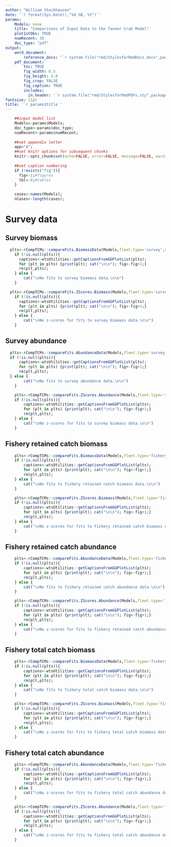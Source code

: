 ```yaml
---
author: "William Stockhausen"
date: '`r format(Sys.Date(),"%d %B, %Y")`'
params: 
    Models: none
    title: "Comparisons of Input Data to the Tanner Crab Model" 
    plot1stObs: TRUE
    numRecent: 30
    doc_type: "pdf"
output: 
    word_document: 
        reference_docx: '`r system.file("rmd/StylesforRmdDocs.docx",package="wtsUtilities")`'
    pdf_document: 
        toc: TRUE
        fig_width: 6.5
        fig_height: 4.0
        fig_crop: FALSE
        fig_caption: TRUE
        includes:
          in_header: '`r system.file("rmd/StylesforRmdPDFs.sty",package="wtsUtilities")`'
fontsize: 11pt
title: '`r params$title`'
---
```


```r
    ##input model list
    Models<-params$Models;
    doc_type<-params$doc_type;
    numRecent<-params$numRecent;
    
    ##set appendix letter
    app="A";
    ##set knitr options for subsequent chunks
    knitr::opts_chunk$set(echo=FALSE, error=FALSE, message=FALSE, warning=FALSE, concordance=TRUE, fig.width=6.5, fig.height=7.0, dpi=300)
    
    ##set caption numbering
    if (!exists("fig")){
      fig<-1;#figures
      tbl<-0;#tables
    }
    
    cases<-names(Models);
    nCases<-length(cases);
```

# Survey data

## Survey biomass

```r
  plts<-rCompTCMs::compareFits.BiomassData(Models,fleet.type='survey',catch.type='index',plot1stObs=plot1stObs,verbose=FALSE,numRecent=numRecent);
    if (!is.null(plts)){
      captions<-wtsUtilities::getCaptionsFromGGPlotList(plts);
      for (plt in plts) {print(plt); cat("\n\n"); fig<-fig+1;}
      rm(plt,plts);
    } else {
        cat("\nNo fits to survey biomass data.\n\n")
    }
```

```r
  plts<-rCompTCMs::compareFits.ZScores.Biomass(Models,fleet.type='survey',catch.type='index',verbose=FALSE);
    if (!is.null(plts)){
      captions<-wtsUtilities::getCaptionsFromGGPlotList(plts);
      for (plt in plts) {print(plt); cat("\n\n"); fig<-fig+1;}
      rm(plt,plts);
    } else {
        cat("\nNo z-scores for fits to survey biomass data.\n\n")
    }
```
\FloatBarrier

\clearpage

## Survey abundance

```r
  plts<-rCompTCMs::compareFits.AbundanceData(Models,fleet.type='survey',catch.type='index',plot1stObs=plot1stObs,verbose=FALSE,numRecent=numRecent);
  if (!is.null(plts)){
      captions<-wtsUtilities::getCaptionsFromGGPlotList(plts);
      for (plt in plts) {print(plt); cat("\n\n"); fig<-fig+1;}
      rm(plt,plts);
  } else {
        cat("\nNo fits to survey abundance data.\n\n")
    }
```

```r
    plts<-rCompTCMs::compareFits.ZScores.Abundance(Models,fleet.type='survey',catch.type='index',verbose=FALSE);
    if (!is.null(plts)){
        captions<-wtsUtilities::getCaptionsFromGGPlotList(plts);
        for (plt in plts) {print(plt); cat("\n\n"); fig<-fig+1;}
        rm(plt,plts);
    } else {
        cat("\nNo z-scores for fits to survey biomass data.\n\n")
    }
```

\FloatBarrier

\clearpage

## Fishery retained catch biomass

```r
    plts<-rCompTCMs::compareFits.BiomassData(Models,fleet.type='fishery',catch.type='retained',plot1stObs=plot1stObs,verbose=FALSE,numRecent=numRecent);
    if (!is.null(plts)){
        captions<-wtsUtilities::getCaptionsFromGGPlotList(plts);
        for (plt in plts) {print(plt); cat("\n\n"); fig<-fig+1;}
        rm(plt,plts);
    } else {
        cat("\nNo fits to fishery retained catch biomass data.\n\n")
    }
```

```r
    plts<-rCompTCMs::compareFits.ZScores.Biomass(Models,fleet.type='fishery',catch.type='retained',verbose=FALSE);
    if (!is.null(plts)){
        captions<-wtsUtilities::getCaptionsFromGGPlotList(plts);
        for (plt in plts) {print(plt); cat("\n\n"); fig<-fig+1;}
        rm(plt,plts);
    } else {
        cat("\nNo z-scores for fits to fishery retained catch biomass data.\n\n")
    }
```

\FloatBarrier

\clearpage

## Fishery retained catch abundance

```r
    plts<-rCompTCMs::compareFits.AbundanceData(Models,fleet.type='fishery',catch.type='retained',plot1stObs=plot1stObs,verbose=FALSE,numRecent=numRecent);
    if (!is.null(plts)){
        captions<-wtsUtilities::getCaptionsFromGGPlotList(plts);
        for (plt in plts) {print(plt); cat("\n\n"); fig<-fig+1;}
        rm(plt,plts);
    } else {
        cat("\nNo fits to fishery retained catch abundance data.\n\n")
    }
```

```r
    plts<-rCompTCMs::compareFits.ZScores.Abundance(Models,fleet.type='fishery',catch.type='retained',verbose=FALSE);
    if (!is.null(plts)){
        captions<-wtsUtilities::getCaptionsFromGGPlotList(plts);
        for (plt in plts) {print(plt); cat("\n\n"); fig<-fig+1;}
        rm(plt,plts);
    } else {
        cat("\nNo z-scores for fits to fishery retained catch abundance data.\n\n")
    }
```

\FloatBarrier

\clearpage

## Fishery total catch biomass

```r
    plts<-rCompTCMs::compareFits.BiomassData(Models,fleet.type='fishery',catch.type='total',plot1stObs=plot1stObs,verbose=FALSE,numRecent=numRecent);
    if (!is.null(plts)){
        captions<-wtsUtilities::getCaptionsFromGGPlotList(plts);
        for (plt in plts) {print(plt); cat("\n\n"); fig<-fig+1;}
        rm(plt,plts);
    } else {
        cat("\nNo fits to fishery total catch biomass data.\n\n")
    }
```

```r
    plts<-rCompTCMs::compareFits.ZScores.Biomass(Models,fleet.type='fishery',catch.type='total',verbose=FALSE);
    if (!is.null(plts)){
        captions<-wtsUtilities::getCaptionsFromGGPlotList(plts);
        for (plt in plts) {print(plt); cat("\n\n"); fig<-fig+1;}
        rm(plt,plts);
    } else {
        cat("\nNo z-scores for fits to fishery total catch biomass data.\n\n")
    }
```

\FloatBarrier

\clearpage

## Fishery total catch abundance

```r
    plts<-rCompTCMs::compareFits.AbundanceData(Models,fleet.type='fishery',catch.type='total',plot1stObs=plot1stObs,verbose=FALSE,numRecent=numRecent);
    if (!is.null(plts)){
        captions<-wtsUtilities::getCaptionsFromGGPlotList(plts);
        for (plt in plts) {print(plt); cat("\n\n"); fig<-fig+1;}
        rm(plt,plts);
    } else {
        cat("\nNo z-scores for fits to fishery total catch abundance data.\n\n")
    }
```

```r
    plts<-rCompTCMs::compareFits.ZScores.Abundance(Models,fleet.type='fishery',catch.type='total',verbose=FALSE);
    if (!is.null(plts)){
        captions<-wtsUtilities::getCaptionsFromGGPlotList(plts);
        for (plt in plts) {print(plt); cat("\n\n"); fig<-fig+1;}
        rm(plt,plts);
    } else {
        cat("\nNo z-scores for fits to fishery total catch abundance data.\n\n")
    }
```

